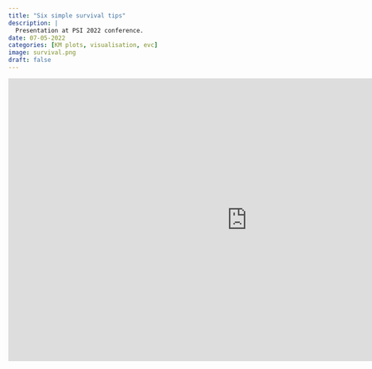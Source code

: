 ```yaml
---
title: "Six simple survival tips"
description: |
  Presentation at PSI 2022 conference. 
date: 07-05-2022
categories: [KM plots, visualisation, evc]
image: survival.png
draft: false
---
```


<iframe src="https://docs.google.com/presentation/d/e/2PACX-1vSIzMX4-OBi91mFEtkIUgrSyY0uhRdbotbHLoCR25LZtKQpCYIu4uqkGX40i8GPFw/embed?start=false&amp;loop=false&amp;delayms=3000" frameborder="0" width="960" height="569" allowfullscreen="true" mozallowfullscreen="true" webkitallowfullscreen="true">

</iframe>
